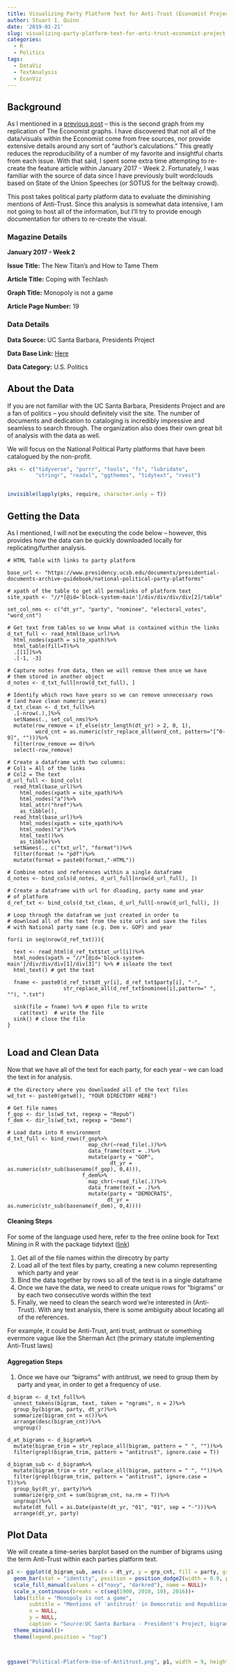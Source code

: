 ```yaml
---
title: Visualizing Party Platform Text for Anti-Trust (Economist Project)
author: Stuart I. Quinn
date: '2019-01-21'
slug: visualizing-party-platform-text-for-anti-trust-economist-project
categories:
  - R
  - Politics
tags:
  - DataViz
  - TextAnalysis
  - EconViz
---
```


## Background

As I mentioned in a [previous post][1] -- this is the second graph from my replication of The Economist graphs. I have discovered that not all of the data/visuals within the Economist come from free sources, nor provide extensive details around any sort of "author's calculations." This greatly reduces the reproducibility of a number of my favorite and insightful charts from each issue. With that said, I spent some extra time attempting to re-create the feature article within January 2017 - Week 2. Fortunately, I was familiar with the source of data since I have previously built wordclouds based on State of the Union Speeches (or SOTUS for the beltway crowd). 

This post takes political  party platform data to evaluate the diminishing mentions of Anti-Trust. Since this analysis is somewhat data intensive, I am not going to host all of the information, but I'll try to provide enough documentation for others to re-create the visual. 

### Magazine Details

**January 2017 - Week 2**

**Issue Title:** The New Titan's and How to Tame Them

**Article Title:** Coping with Techlash

**Graph Title:** Monopoly is not a game

**Article Page Number:** 19

### Data Details

**Data Source:** UC Santa Barbara, Presidents Project

**Data Base Link:** [Here][2]

**Data Category:** U.S. Politics

## About the Data

If you are not familiar with the UC Santa Barbara, Presidents Project and are a fan of politics -- you should definitely visit the site. The number of documents and dedication to cataloging is incredibly impressive and seamless to search through. The organization also does their own great bit of analysis with the data as well. 

We will focus on the National Political Party platforms that have been catalogued by the non-profit. 

```r

pks <- c("tidyverse", "purrr", "tools", "fs", "lubridate", 
         "stringr", "readxl", "ggthemes", "tidytext", "rvest")


invisible(lapply(pks, require, character.only = T))


```

## Getting the Data

As I mentioned, I will not be executing the code below -- however, this provides how the data can be quickly downloaded locally for replicating/further analysis. 

```getData

# HTML Table with links to party platform

base_url <- "https://www.presidency.ucsb.edu/documents/presidential-documents-archive-guidebook/national-political-party-platforms"

# xpath of the table to get all permalinks of platform text
site_xpath <- "//*[@id='block-system-main']/div/div/div/div[2]/table"

set_col_nms <- c("dt_yr", "party", "nominee", "electoral_votes", "word_cnt")

# Get text from tables so we know what is contained within the links
d_txt_full <- read_html(base_url)%>%
  html_nodes(xpath = site_xpath)%>%
  html_table(fill=T)%>%
  .[[1]]%>%
  .[-1, -3]

# Capture notes from data, then we will remove them once we have
# them stored in another object
d_notes <- d_txt_full[nrow(d_txt_full), ]

# Identify which rows have years so we can remove unnecessary rows
# (and have clean numeric years)
d_txt_clean <- d_txt_full%>%
  .[-nrow(.),]%>%
  setNames(., set_col_nms)%>%
  mutate(row_remove = if_else(str_length(dt_yr) > 2, 0, 1),
         word_cnt = as.numeric(str_replace_all(word_cnt, pattern="[^0-9]", "")))%>%
  filter(row_remove == 0)%>%
  select(-row_remove)

# Create a dataframe with two columns: 
# Col1 = All of the links
# Col2 = The text 
d_url_full <- bind_cols(
  read_html(base_url)%>%
    html_nodes(xpath = site_xpath)%>%
    html_nodes("a")%>%
    html_attr("href")%>%
    as_tibble(),
  read_html(base_url)%>%
    html_nodes(xpath = site_xpath)%>%
    html_nodes("a")%>%
    html_text()%>%
    as_tibble)%>%
  setNames(., c("txt_url", "format"))%>%
  filter(format != "pdf")%>%
  mutate(format = paste0(format,"-HTML"))

# Combine notes and references within a single dataframe
d_notes <- bind_cols(d_notes, d_url_full[nrow(d_url_full), ])

# Create a dataframe with url for dloading, party name and year
# of platform
d_ref_txt <- bind_cols(d_txt_clean, d_url_full[-nrow(d_url_full), ])

# Loop through the datafram we just created in order to 
# download all of the text from the site urls and save the files
# with National party name (e.g. Dem v. GOP) and year

for(i in seq(nrow(d_ref_txt))){

  text <- read_html(d_ref_txt$txt_url[i])%>%
  html_nodes(xpath = "//*[@id='block-system-main']/div/div/div[1]/div[3]") %>% # isloate the text
  html_text() # get the text

  fname <- paste0(d_ref_txt$dt_yr[i], d_ref_txt$party[i], "-",
                  str_replace_all(d_ref_txt$nominee[i],pattern=" ", ""), ".txt")

  sink(file = fname) %>% # open file to write
    cat(text)  # write the file
  sink() # close the file
}


```

## Load and Clean Data

Now that we have all of the text for each party, for each year -- we can load the text in for analysis. 

```loadData

# the directory where you downloaded all of the text files
wd_txt <- paste0(getwd(), "YOUR DIRECTORY HERE")

# Get file names
f_gop <- dir_ls(wd_txt, regexp = "Repub")
f_dem <- dir_ls(wd_txt, regexp = "Demo")

# Load data into R environment
d_txt_full <- bind_rows(f_gop%>%
                          map_chr(~read_file(.))%>%
                          data_frame(text = .)%>%
                          mutate(party = "GOP", 
                                 dt_yr = as.numeric(str_sub(basename(f_gop), 0,4))),
                        f_dem%>%
                          map_chr(~read_file(.))%>%
                          data_frame(text = .)%>%
                          mutate(party = "DEMOCRATS", 
                                dt_yr = as.numeric(str_sub(basename(f_dem), 0,4))))

```

#### Cleaning Steps

For some of the language used here, refer to the free online book for Text Mining in R with the package tidytext ([link][3])

1. Get all of the file names within the direcotry by party
2. Load all of the text files by party, creating a new column representing which party and year
3. Bind the data together by rows so all of the text is in a single dataframe
4. Once we have the data, we need to create unique rows for "bigrams" or by each two consecutive words within the text
5. Finally, we need to clean the search word we're interested in (Anti-Trust). With any text analysis, there is some ambiguity about locating all of the references. 

For example, it could be Anti-Trust, anti trust, antitrust or something evermore vague like the Sherman Act (the primary statute implementing Anti-Trust laws)

#### Aggregation Steps

1. Once we have our "bigrams" with antitrust, we need to group them by party and year, in order to get a frequency of use. 


```cleanData

d_bigram <- d_txt_full%>%
  unnest_tokens(bigram, text, token = "ngrams", n = 2)%>%
  group_by(bigram, party, dt_yr)%>%
  summarize(bigram_cnt = n())%>%
  arrange(desc(bigram_cnt))%>%
  ungroup()

d_at_bigrams <- d_bigram%>%
  mutate(bigram_trim = str_replace_all(bigram, pattern = " ", ""))%>%
  filter(grepl(bigram_trim, pattern = "antitrust", ignore.case = T))

d_bigram_sub <- d_bigram%>%
  mutate(bigram_trim = str_replace_all(bigram, pattern = " ", ""))%>%
  filter(grepl(bigram_trim, pattern = "antitrust", ignore.case = T))%>%
  group_by(dt_yr, party)%>%
  summarize(grp_cnt = sum(bigram_cnt, na.rm = T))%>%
  ungroup()%>%
  mutate(dt_full = as.Date(paste(dt_yr, "01", "01", sep = "-")))%>%
  arrange(dt_yr, party)

```

## Plot Data

We will create a time-series barplot based on the number of bigrams using the term Anti-Trust within each parties platform text. 

```r

p1 <- ggplot(d_bigram_sub, aes(x = dt_yr, y = grp_cnt, fill = party, group=party))+
  geom_bar(stat = "identity", position = position_dodge2(width = 0.9, preserve = "single"))+
  scale_fill_manual(values = c("navy", "darkred"), name = NULL)+
  scale_x_continuous(breaks = c(seq(1900, 2010, 10), 2016))+
  labs(title = "Monopoly is not a game", 
       subtitle = "Mentions of 'antitrust' in Democratic and Republican platforms", 
       x = NULL,
       y = NULL, 
       caption = "Source:UC Santa Barbara - President's Project, bigram counts")+
  theme_minimal()+
  theme(legend.position = "top")



ggsave("Political-Platform-Use-of-Antitrust.png", p1, width = 9, height = 7,bg = "transparent")

```



[1]: https://www.siq-blog.com/2019/01/21/visualization-practice-in-r-economist-replication/
[2]: https://www.presidency.ucsb.edu/documents/presidential-documents-archive-guidebook/national-political-party-platforms
[3]: https://www.tidytextmining.com/